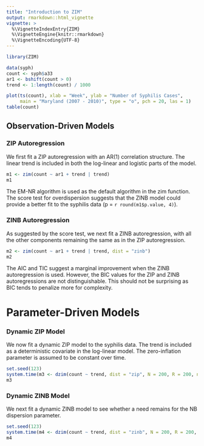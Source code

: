 ```yaml
---
title: "Introduction to ZIM"
output: rmarkdown::html_vignette
vignette: >
  %\VignetteIndexEntry{ZIM}
  %\VignetteEngine{knitr::rmarkdown}
  %\VignetteEncoding{UTF-8}
---
```


```r
library(ZIM)
```

```r
data(syph)
count <- syph$a33
ar1 <- bshift(count > 0)
trend <- 1:length(count) / 1000
```

```r
plot(ts(count), xlab = "Week", ylab = "Number of Syphilis Cases", 
     main = "Maryland (2007 - 2010)", type = "o", pch = 20, las = 1)
table(count)
```

## Observation-Driven Models

### ZIP Autoregression

We first fit a ZIP autoregression with an AR(1) correlation structure. The linear trend is included in both the log-linear and logistic parts of the model. 

```r
m1 <- zim(count ~ ar1 + trend | trend)
m1
```

The EM-NR algorithm is used as the default algorithm in the zim function. The score test for overdispersion suggests that the ZINB model could provide a better fit to the syphilis data (p = `r round(m1$p.value, 4)`).

### ZINB Autoregression

As suggested by the score test, we next fit a ZINB autoregression, with all the other components remaining the same as in the ZIP autoregression.

```r
m2 <- zim(count ~ ar1 + trend | trend, dist = "zinb")
m2
```

The AIC and TIC suggest a marginal improvement when the ZINB autoregression is used. However, the BIC values for the ZIP and ZINB autoregressions are not distinguishable. This should not be surprising as BIC tends to penalize more for complexity.

# Parameter-Driven Models

### Dynamic ZIP Model

We now fit a dynamic ZIP model to the syphilis data. The trend is included as a deterministic covariate in the log-linear model. The zero-inflation parameter is assumed to be constant over time.

```r
set.seed(123)
system.time(m3 <- dzim(count ~ trend, dist = "zip", N = 200, R = 200, niter = 100))
m3
```

### Dynamic ZINB Model

We next fit a dynamic ZINB model to see whether a need remains for the NB dispersion parameter.

```r
set.seed(123)
system.time(m4 <- dzim(count ~ trend, dist = "zinb", N = 200, R = 200, niter = 100))
m4
```

